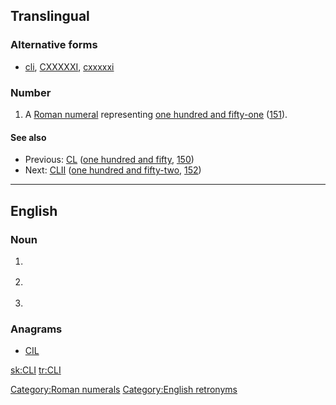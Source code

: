 {{also|cli}}
==Translingual==

===Alternative forms===
* {{sense|roman numeral}} [[cli]], [[CXXXXXI]], [[cxxxxxi]]

===Number===
{{mul-number}}

# A [[Roman numeral]] representing [[one hundred and fifty-one]] ([[151]]).

====See also====
* Previous: [[CL]] ([[one hundred and fifty]], [[150]])
* Next: [[CLII]] ([[one hundred and fifty-two]], [[152]])

[[Category:Roman numerals]]

----

==English==

===Noun===
{{en-initialism}}

# {{context|computing|lang=en}} {{initialism of|Common Language Infrastructure|nodot=1|lang=en}} {{gloss|for [[.NET]].}}
# {{context|computing|lang=en}} {{initialism of|command line interface|Command Line Interface|nodot=1|lang=en}} {{gloss| – a way to communicate with a computer in the absence of a [[GUI]].}}
# {{context|computing|lang=en}} {{initialism of|command-line interpreter|lang=en}}

===Anagrams===
* [[CIL]]

[[Category:English retronyms]]

[[sk:CLI]]
[[tr:CLI]]